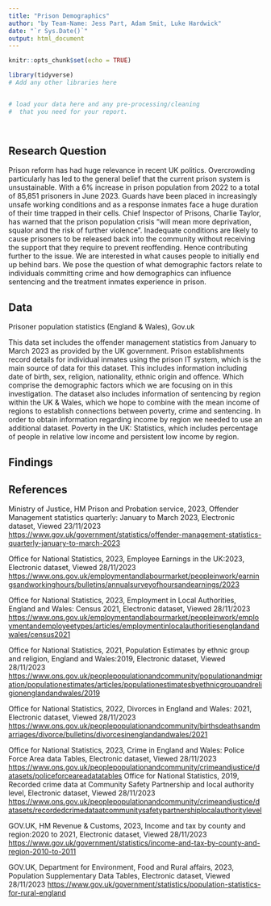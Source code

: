 ```yaml
---
title: "Prison Demographics"
author: "by Team-Name: Jess Part, Adam Smit, Luke Hardwick"
date: "`r Sys.Date()`"
output: html_document
---
```


```r
knitr::opts_chunk$set(echo = TRUE)
```


```r
library(tidyverse)
# Add any other libraries here



```


```r
# load your data here and any pre-processing/cleaning 
#  that you need for your report.




```


## Research Question


Prison reform has had huge relevance in recent UK politics. Overcrowding particularly has led to the general belief that the current prison system is unsustainable. With a 6% increase in prison population from 2022 to a total of 85,851 prisoners in June 2023. Guards have been placed in increasingly unsafe working conditions and as a response inmates face a huge duration of their time trapped in their cells. Chief Inspector of Prisons, Charlie Taylor, has warned that the prison population crisis “will mean more deprivation, squalor and the risk of further violence”. Inadequate conditions are likely to cause prisoners to be released back into the community without receiving the support that they require to prevent reoffending. Hence contributing further to the issue. We are interested in what causes people to initially end up behind bars. We pose the question of what demographic factors relate to individuals committing crime and how demographics can influence sentencing and the treatment inmates experience in prison.




## Data

Prisoner population statistics (England & Wales), Gov.uk

This data set includes the offender management statistics from January to March 2023 as provided by the UK government. Prison establishments record details for individual inmates using the prison IT system, which is the main source of data for this dataset. This includes information including date of birth, sex, religion, nationality, ethnic origin and offence. Which comprise the demographic factors which we are focusing on in this investigation. The dataset also includes information of sentencing by region within the UK & Wales, which we hope to combine with the mean income of regions to establish connections between poverty, crime and sentencing. In order to obtain information regarding income by region we needed to use an additional dataset. Poverty in the UK: Statistics, which includes percentage of people in relative low income and persistent low income by region.




## Findings




## References

Ministry of Justice, HM Prison and Probation service, 2023, Offender Management statistics quarterly: January to March 2023, Electronic dataset, Viewed 23/11/2023 <https://www.gov.uk/government/statistics/offender-management-statistics-quarterly-january-to-march-2023>

Office for National Statistics, 2023, Employee Earnings in the UK:2023, Electronic dataset, Viewed 28/11/2023
<https://www.ons.gov.uk/employmentandlabourmarket/peopleinwork/earningsandworkinghours/bulletins/annualsurveyofhoursandearnings/2023>

Office for National Statistics, 2023, Employment in Local Authorities, England and Wales: Census 2021, Electronic dataset, Viewed 28/11/2023
<https://www.ons.gov.uk/employmentandlabourmarket/peopleinwork/employmentandemployeetypes/articles/employmentinlocalauthoritiesenglandandwales/census2021>

Office for National Statistics, 2021, Population Estimates by ethnic group and religion, England and Wales:2019, Electronic dataset, Viewed 28/11/2023
<https://www.ons.gov.uk/peoplepopulationandcommunity/populationandmigration/populationestimates/articles/populationestimatesbyethnicgroupandreligionenglandandwales/2019>

Office for National Statistics, 2022, Divorces in England and Wales: 2021, Electronic dataset, Viewed 28/11/2023 <https://www.ons.gov.uk/peoplepopulationandcommunity/birthsdeathsandmarriages/divorce/bulletins/divorcesinenglandandwales/2021>

Office for National Statistics, 2023, Crime in England and Wales: Police Force Area data Tables, Electronic dataset, Viewed 28/11/2023 <https://www.ons.gov.uk/peoplepopulationandcommunity/crimeandjustice/datasets/policeforceareadatatables> 
Office for National Statistics, 2019, Recorded crime data at Community Safety Partnership and local authority level, Electronic dataset, Viewed 28/11/2023 <https://www.ons.gov.uk/peoplepopulationandcommunity/crimeandjustice/datasets/recordedcrimedataatcommunitysafetypartnershiplocalauthoritylevel>

GOV.UK, HM Revenue & Customs, 2023, Income and tax by county and region:2020 to 2021, Electronic dataset, Viewed 28/11/2023 
<https://www.gov.uk/government/statistics/income-and-tax-by-county-and-region-2010-to-2011>  

GOV.UK, Department for Environment, Food and Rural affairs, 2023, Population Supplementary Data Tables, Electronic dataset, Viewed 28/11/2023 <https://www.gov.uk/government/statistics/population-statistics-for-rural-england>








